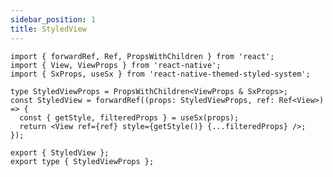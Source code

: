 ```yaml
---
sidebar_position: 1
title: StyledView
---
```


```tsx
import { forwardRef, Ref, PropsWithChildren } from 'react';
import { View, ViewProps } from 'react-native';
import { SxProps, useSx } from 'react-native-themed-styled-system';

type StyledViewProps = PropsWithChildren<ViewProps & SxProps>;
const StyledView = forwardRef((props: StyledViewProps, ref: Ref<View>) => {
  const { getStyle, filteredProps } = useSx(props);
  return <View ref={ref} style={getStyle()} {...filteredProps} />;
});

export { StyledView };
export type { StyledViewProps };
```